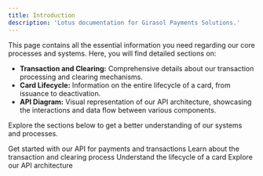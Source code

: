 ```yaml
---
title: Introduction
description: 'Lotus documentation for Girasol Payments Solutions.'
---
```


This page contains all the essential information you need regarding our core processes and systems. Here, you will find detailed sections on:

- **Transaction and Clearing:** Comprehensive details about our transaction processing and clearing mechanisms.
- **Card Lifecycle:** Information on the entire lifecycle of a card, from issuance to deactivation.
- **API Diagram:** Visual representation of our API architecture, showcasing the interactions and data flow between various components.

Explore the sections below to get a better understanding of our systems and processes.

  <CardGroup cols={2}>
  <Card
    title="Lotus API"
    icon="microchip"
    href="https://lotus-api-docs.girasolpayments.com/"
  >
    Get started with our API for payments and transactions
  </Card>
  <Card
    title="Transaction and Clearing"
    icon="bars"
    href="/lotus/transaction-and-clearing"
  >
    Learn about the transaction and clearing process
  </Card>
  <Card
    title="Card Lifecycle"
    icon="credit-card"
    href="/lotus/card-lifecycle"
  >
    Understand the lifecycle of a card
  </Card>
  <Card
    title="API Diagram"
    icon="network-wired"
    href="/lotus/api"
  >
    Explore our API architecture
  </Card>
</CardGroup>